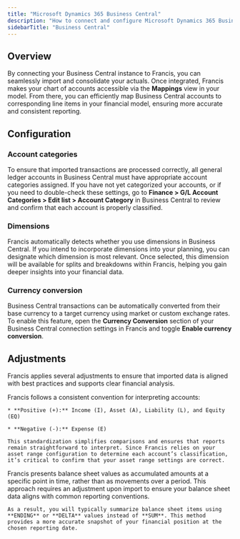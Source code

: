 ```yaml
---
title: "Microsoft Dynamics 365 Business Central"
description: "How to connect and configure Microsoft Dynamics 365 Business Central."
sidebarTitle: "Business Central"
---
```


## Overview

By connecting your Business Central instance to Francis, you can seamlessly import and consolidate your actuals. Once integrated, Francis makes your chart of accounts accessible via the **Mappings** view in your model. From there, you can efficiently map Business Central accounts to corresponding line items in your financial model, ensuring more accurate and consistent reporting.

## Configuration

### Account categories

To ensure that imported transactions are processed correctly, all general ledger accounts in Business Central must have appropriate account categories assigned. If you have not yet categorized your accounts, or if you need to double-check these settings, go to **Finance > G/L Account Categories > Edit list > Account Category** in Business Central to review and confirm that each account is properly classified.

### Dimensions

Francis automatically detects whether you use dimensions in Business Central. If you intend to incorporate dimensions into your planning, you can designate which dimension is most relevant. Once selected, this dimension will be available for splits and breakdowns within Francis, helping you gain deeper insights into your financial data.

### Currency conversion

Business Central transactions can be automatically converted from their base currency to a target currency using market or custom exchange rates. To enable this feature, open the **Currency Conversion** section of your Business Central connection settings in Francis and toggle **Enable currency conversion**.

## Adjustments

Francis applies several adjustments to ensure that imported data is aligned with best practices and supports clear financial analysis.

<Tabs>
  <Tab title="Number convention">
    Francis follows a consistent convention for interpreting accounts:

    * **Positive (+):** Income (I), Asset (A), Liability (L), and Equity (EQ)

    * **Negative (-):** Expense (E)

    This standardization simplifies comparisons and ensures that reports remain straightforward to interpret. Since Francis relies on your asset range configuration to determine each account’s classification, it’s critical to confirm that your asset range settings are correct.
  </Tab>

  <Tab title="Balance sheet">
    Francis presents balance sheet values as accumulated amounts at a specific point in time, rather than as movements over a period. This approach requires an adjustment upon import to ensure your balance sheet data aligns with common reporting conventions.

    As a result, you will typically summarize balance sheet items using **ENDING** or **DELTA** values instead of **SUM**. This method provides a more accurate snapshot of your financial position at the chosen reporting date.
  </Tab>
</Tabs>